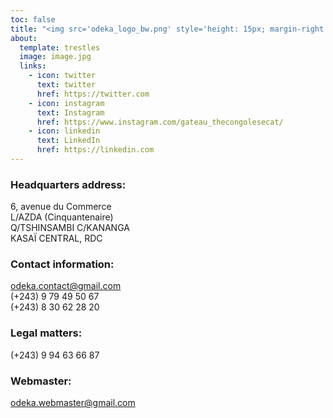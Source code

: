 ```yaml
---
toc: false
title: "<img src='odeka_logo_bw.png' style='height: 15px; margin-right: 24px;'>Contacts<img src='odeka_logo_bw.png' style='height: 15px; margin-left: 24px;'>"
about:
  template: trestles
  image: image.jpg
  links:
    - icon: twitter
      text: twitter
      href: https://twitter.com
    - icon: instagram
      text: Instagram
      href: https://www.instagram.com/gateau_thecongolesecat/
    - icon: linkedin
      text: LinkedIn
      href: https://linkedin.com
---
```


### Headquarters address:

6, avenue du Commerce<br>
L/AZDA (Cinquantenaire)<br>
Q/TSHINSAMBI C/KANANGA<br>
KASAÏ CENTRAL, RDC

### Contact information:
[odeka.contact@gmail.com](mailto:odeka.contact@gmail.com)<br>
(+243) 9 79 49 50 67<br>
(+243) 8 30 62 28 20

### Legal matters:
(+243) 9 94 63 66 87

### Webmaster:
[odeka.webmaster@gmail.com](mailto:odeka.webmaster@gmail.com)<br>
